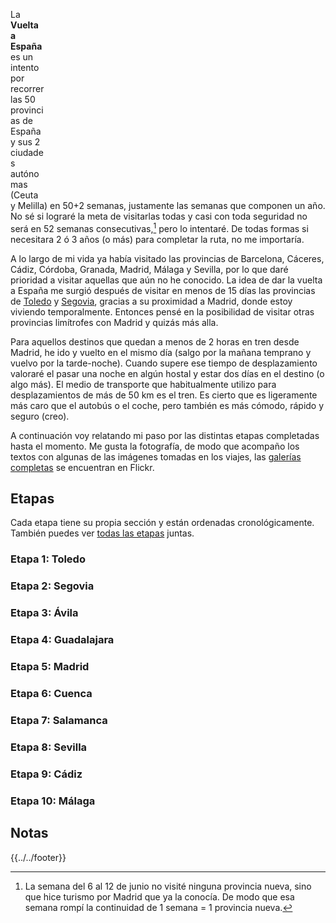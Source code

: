 {{headerleaflet|1=Portada}}

<div id="map" style="float: right; width: 450px; height: 320px;"></div>

<script>
    // http://leafletjs.com/examples/custom-icons.html
    
    var places = [
        ["Toledo", 39.8603, -4.0175, "toledo1.jpg", "1", "toledo.html"], 
        ["Segovia", 40.948, -4.1177, "segovia1.jpg", "2", "segovia.html"], 
        ["Ávila", 40.65, -4.683333, "avila1.jpg", "3", "avila.html"], 
        ["Guadalajara", 40.63, -3.16, "guadalajara1.jpg", "4", "guadalajara.html"], 
        ["Madrid", 40.416, -3.703, "madrid1.jpg", "5", "madrid.html"], 
        ["Cuenca", 40.071, -2.135, "cuenca1.jpg", "6", "cuenca.html"], 
        ["Salamanca", 40.964, -5.663, "salamanca1.jpg", "7", "salamanca.html"], 
        ["Santiponce", 37.444, -6.045, "sevilla1.jpg", "8", "sevilla.html"],
        ["Vejer de la Frontera", 36.252, -5.963, "cadiz1.jpg", "9", "cadiz.html"],
        ["Estepona", 36.425, -5.145, "malaga1.jpg", "9", "malaga.html"],
        
        //["Barcelona", 41.403076, 2.173695], 
        //["Cáceres", 39.475111, -6.371400], 
        //["Córdoba", 37.877220, -4.778585], 
        //["Granada", 37.177050, -3.589184], 
];
    
    var map = L.map('map').setView([40.416957, -3.703478], 5);
    mapLink = 
        '<a href="https://openstreetmap.org">OpenStreetMap</a>';
    L.tileLayer(
        'https://{s}.tile.openstreetmap.org/{z}/{x}/{y}.png', {
        attribution: '&copy; ' + mapLink + ' Contributors',
        maxZoom: 12,
        }).addTo(map);

    for (var i = 0; i < places.length; i++) {
        marker = new L.marker([places[i][1],places[i][2]])
            .bindPopup('<b><a href="' + places[i][5] + '">Etapa ' + places[i][4] + ': ' + places[i][0] + '</a></b>' + '<br/><a href="' + places[i][5] + '"><img src="../images/' + places[i][3] + '" width="180px" /></a>')
            .addTo(map);
    }
    
</script>

La '''Vuelta a España''' es un intento por recorrer las 50 provincias de España y sus 2 ciudades autónomas (Ceuta y Melilla) en 50+2 semanas, justamente las semanas que componen un año. No sé si lograré la meta de visitarlas todas y casi con toda seguridad no será en 52 semanas consecutivas,<ref>La semana del 6 al 12 de junio no visité ninguna provincia nueva, sino que hice turismo por Madrid que ya la conocía. De modo que esa semana rompí la continuidad de 1 semana = 1 provincia nueva.</ref> pero lo intentaré. De todas formas si necesitara 2 ó 3 años (o más) para completar la ruta, no me importaría.

A lo largo de mi vida ya había visitado las provincias de Barcelona, Cáceres, Cádiz, Córdoba, Granada, Madrid, Málaga y Sevilla, por lo que daré prioridad a visitar aquellas que aún no he conocido. La idea de dar la vuelta a España me surgió después de visitar en menos de 15 días las provincias de [[Toledo]] y [[Segovia]], gracias a su proximidad a Madrid, donde estoy viviendo temporalmente. Entonces pensé en la posibilidad de visitar otras provincias limítrofes con Madrid y quizás más alla.

Para aquellos destinos que quedan a menos de 2 horas en tren desde Madrid, he ido y vuelto en el mismo día (salgo por la mañana temprano y vuelvo por la tarde-noche). Cuando supere ese tiempo de desplazamiento valoraré el pasar una noche en algún hostal y estar dos días en el destino (o algo más). El medio de transporte que habitualmente utilizo para desplazamientos de más de 50 km es el tren. Es cierto que es ligeramente más caro que el autobús o el coche, pero también es más cómodo, rápido y seguro (creo).

A continuación voy relatando mi paso por las distintas etapas completadas hasta el momento. Me gusta la fotografía, de modo que acompaño los textos con algunas de las imágenes tomadas en los viajes, las [https://www.flickr.com/photos/emijrp/collections galerías completas] se encuentran en Flickr.

== Etapas ==

Cada etapa tiene su propia sección y están ordenadas cronológicamente. También puedes ver [[todas las etapas]] juntas.

=== Etapa 1: Toledo ===
{{toledo-header}}

=== Etapa 2: Segovia ===

{{segovia-header}}

=== Etapa 3: Ávila ===

{{avila-header}}

=== Etapa 4: Guadalajara ===

{{guadalajara-header}}

=== Etapa 5: Madrid ===

{{madrid-header}}

=== Etapa 6: Cuenca ===

{{cuenca-header}}

=== Etapa 7: Salamanca ===

{{salamanca-header}}

=== Etapa 8: Sevilla ===

{{sevilla-header}}

=== Etapa 9: Cádiz ===

{{cadiz-header}}

=== Etapa 10: Málaga ===

{{malaga-header}}

== Notas ==
{{reflist}}
{{reflist-end}}

{{clear}}

{{../../footer}}
